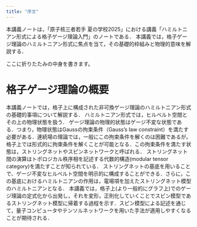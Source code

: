 ```yaml
---
title: "序文"
---
```

本講義ノートは，「原子核三者若手 夏の学校2025」における講義「ハミルトニアン形式による格子ゲージ理論入門」のノートである．
本講義では，格子ゲージ理論のハミルトニアン形式に焦点を当て，その基礎的枠組みと物理的意味を解説する．

::: {.callout-collapse title="クリックで開閉"}
ここに折りたたみの中身を書きます。
:::

# 格子ゲージ理論の概要

本講義ノートでは，格子上に構成された非可換ゲージ理論のハミルトニアン形式の基礎的事項について解説する．
ハミルトニアン形式では，ヒルベルト空間とその上の物理状態を扱う．
ゲージ理論の物理的状態はゲージ不変な状態である．つまり，物理状態はGaussの拘束条件（Gauss's law constraint）を満たす必要がある．連続場の理論では，一般にこの拘束条件を解くのは困難であるが，格子上では形式的に拘束条件を解くことが可能となる．この拘束条件を満たす状態は，ストリングネットやスピンネットワークと呼ばれる．
ストリングネット間の演算はトポロジカル秩序相を記述する代数的構造(modular tensor category)を満たすことが知られている．
ストリングネットの基底を用いることで、ゲージ不変なヒルベルト空間を明示的に構成することができる．さらに，この基底におけるハミルトニアンの作用は，電場項を加えたストリングネット模型のハミルトニアンとなる．
本講義では，格子上(より一般的にグラフ上)でのゲージ理論の定式化から出発し，それを変形，正則化していくことでスピン模型であるストリングネット模型に帰着する過程を示す．スピン模型による記述を通じて，量子コンピュータやテンソルネットワークを用いた手法が適用しやすくなることが期待される．
<!-- 
講義の後半では，解析手法の例として，$(2+1)$次元の$\mathrm{SU}(3)$ゲージ理論を変分波動関数を用いた解析手法を紹介する．

本講義ノートでは，Einstein記法を用いる．つまり上下に現れた同じ添字に対しては，断りが無い限り縮約（和を取る）を行うものとする．また，状態のテンソル積$\ket{a}\otimes \ket{b}$は，単に$\ket{a}\ket{b}$のように表記する．
$\mathbb{Z}$，$\mathbb{R}$，$\mathbb{C}$は，整数,
実数および複素数の集合を表す．
ノートの最新版は，\href{https://ribf.riken.jp/~hidaka/yh/slide/hamiltonian_summerschool.pdf}{https://ribf.riken.jp/\textasciitilde hidaka/yh/slide/hamiltonian\_summerschool.pdf}よりダウンロードできる．
本講義ノートには，誤植や致命的な誤りが含まれている可能性がある点について，あらかじめご了承ください． -->